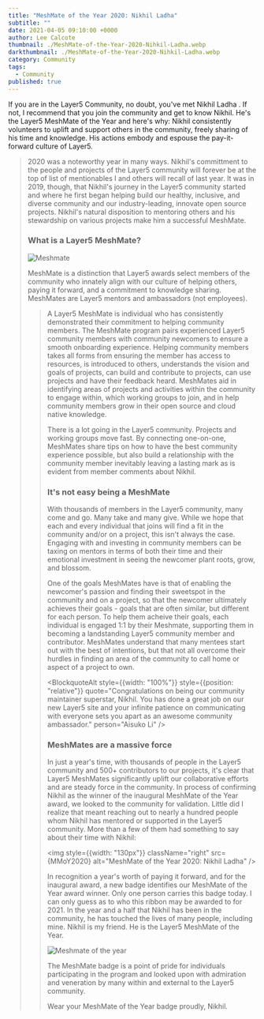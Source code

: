 ```yaml
---
title: "MeshMate of the Year 2020: Nikhil Ladha"
subtitle: ""
date: 2021-04-05 09:10:00 +0000
author: Lee Calcote
thumbnail: ./MeshMate-of-the-Year-2020-Nihkil-Ladha.webp
darkthumbnail: ./MeshMate-of-the-Year-2020-Nihkil-Ladha.webp
category: Community
tags:
  - Community
published: true
---
```








<BlogWrapper>

<p>
  If you are in the Layer5 Community, no doubt, you've met
  <Link to="/community/members/nikhil-ladha" className="highlight">
    Nikhil Ladha
  </Link>. If not, I recommend that you join the community and get to know Nikhil.
  He's the Layer5 MeshMate of the Year and here's why: Nikhil consistently volunteers
  to uplift and support others in the community, freely sharing of his time and knowledge.
  His actions embody and espouse the pay-it-forward culture of Layer5.
</p>

<Blockquote
  quote="It is beautiful how you always respond to messages in the newcomer's channel and try to sort out issues or questions asked. I can personally relate to your kind heart, on the particular times you got on a call with me as a newcomer then and helped me sort out my problems while being so patient and amazing. You really deserve this award Nikhil, and a big congratulations to you!"
  person="Prateek Tripathy"
/>

2020 was a noteworthy year in many ways. Nikhil's committment to the people and projects of the Layer5 community will forever be at the top of list of mentionables I and others will recall of last year. It was in 2019, though, that <Link to="/blog/community/my-journey-from-a-contributor-to-a-maintainer">Nikhil's journey</Link> in the Layer5 community started and where he first began helping build our healthy, inclusive, and <Link to="/community" className="highlight">diverse community</Link> and our industry-leading, innovate <Link to="/projects" className="highlight">open source projects</Link>. Nikhil's natural disposition to mentoring others and his stewardship on various projects make him a successful MeshMate.

<h3 style={{padding: "2rem 0"}}>What is a Layer5 MeshMate?</h3>

<img src={MeshMate} className="left" alt="Meshmate" />
<p>
  <Link className="highlight" to="/community/meshmates">
    MeshMate
  </Link>
  is a distinction that Layer5 awards select members of the community who innately
  align with our culture of helping others, paying it forward, and a commitment to
  knowledge sharing. MeshMates are Layer5 mentors and ambassadors (not employees).
</p>

<Blockquote
  style={{position: "relative"}}
  quote="Congratulations on the MeshMate of the Year Award, Nikhil, a well-deserved honor for a distinguished gentleman. When I was having a look at the Layer5 community, your member experience blog post stood out and was one of the main reasons for me to join the community. Within the community, it is apparent that your guidance, support, and contributions are very much appreciated. Keep up the excellent work!"
  person="Michael Gfeller"
/>

<p>
  A Layer5 MeshMate is individual who has consistently demonstrated their
  commitment to helping community members. The MeshMate program pairs
  experienced Layer5 community members with community newcomers to ensure a
  smooth onboarding experience. Helping community members takes all forms from
  ensuring the member has access to resources, is introduced to others,
  understands the vision and goals of projects, can build and contribute to
  projects, can use projects and have their feedback heard. MeshMates aid in
  identifying areas of projects and activities within the community to engage
  within, which working groups to join, and in help community members grow in
  their open source and cloud native knowledge.
</p>

<p>
  There is a lot going in the Layer5 community. Projects and working groups move
  fast. By connecting one-on-one, MeshMates share tips on how to have the best
  community experience possible, but also build a relationship with the
  community member inevitably leaving a lasting mark as is evident from member
  comments about Nikhil.
</p>

<h3 style={{padding: "2rem 0"}}>It's not easy being a MeshMate</h3>

<p>
  With thousands of members in the Layer5 community, many come and go. Many take
  and many give. While we hope that each and every individual that joins will
  find a fit in the community and/or on a project, this isn't always the case.
  <BlockquoteAlt
    style={{width: "100%"}}
    style={{position: "relative"}}
    quote="The dedication you have shown on the way to this achievement is impressive, Nikhil. People like you are the key to the great community at Layer5."
    person="Rodolfo"
  />
  Engaging with and investing in community members can be taxing on mentors in
  terms of both their time and their emotional investment in seeing the newcomer
  plant roots, grow, and blossom.
</p>

<p>
  One of the goals MeshMates have is that of enabling the newcomer's passion and
  finding their sweetspot in the community and on a project, so that the
  newcomer ultimately achieves their goals - goals that are often similar, but
  different for each person. To help them acheive their goals, each individual
  is engaged 1:1 by their Meshmate, supporting them in becoming a landstanding
  Layer5 community member and contributor. MeshMates understand that many
  mentees start out with the best of intentions, but that not all overcome their
  hurdles in finding an area of the community to call home or aspect of a
  project to own.
</p>

<BlockquoteAlt
  style={{width: "100%"}}
  style={{position: "relative"}}
  quote="Congratulations on being our community maintainer superstar, Nikhil. You has done a great job on our new Layer5 site and your infinite patience on communicating with everyone sets you apart as an awesome community ambassador."
  person="Aisuko Li"
/>

<h3 style={{padding: "2rem 0"}}>MeshMates are a massive force</h3>
<p>
  In just a year's time, with thousands of people in the Layer5 community and
  500+ contributors to our projects, it's clear that Layer5 MeshMates
  significantly uplift our collaborative efforts and are steady force in the
  community. In process of confirming Nikhil as the winner of the inaugural
  MeshMate of the Year award, we looked to the community for validation. Little
  did I realize that meant reaching out to nearly a hundred people whom Nikhil
  has mentored or supported in the Layer5 community. More than a few of them had
  something to say about their time with Nikhil:
</p>

<div className="responsive-blog">
  <Blockquote quote="Nikhil, your Meshery journey probably started in an unbuilt way. Each time you help others to start this awesome journey, you construct a better journey for all, a better way to help others. Thanks for everything!"
  person="Jesus" />

<Blockquote
  quote="Congratulations Nikhil. You deserve this title and more. You've been a continuous and steady force in the community and one of the sole reasons why any of our website codebases are still readable :) I admire you both, as an engineer and as a person for the sheer amount of patience you show towards any new member. Thank you for always being a dependable pillar in the community!"
  person="Shriti"
/>

  <Blockquote quote="Nikhil has been a great guide for me throughout my journey from a contributor to a maintainer. He truly deserves the MeshMate of the Year award." person="Jash" />
</div>

<div className="responsive-blog">
  <Blockquote quote="Nikhil has been a strong positive force driving the community in the right direction, most generous with the crowd. He not only does take initiative but also gets it done with perfection. His support has made the Layer5 community stronger and we are forever grateful for your contribution. Your commitment to excellence has inspired others." person="Abishek" />

<Blockquote
  quote="Congratulations Mate. It's been a long time coming. Honestly, how do you manage your time. I think it's safe to say that if it weren't for your reviews, half of the codebase in the Meshery UI would be unreadable for new contributors, including my initial commits. Even though we haven't interacted much, you have been a great inspiration and I hope that you keep being that inspiration for others joining Layer5."
  person="Dhruv"
/>

  <Blockquote quote="Hi Mate! Thank you for all your extra effort. Like the alpha wolf, you look after everyone in your pack. The MeshMate of the Year is just a small term, you are the star of the Layer5 community who shines and inspires us every single day. You deserve this recognition and I hope you experience both happiness and comfort. Thanks for always being willing to lend a hand and deliver high-quality work, your work ethic is enviable." person="Kelechi" />
</div>

<div className="responsive-blog">
  <Blockquote quote="A big congratulations on being the MeshMate of the Year. You have been absolutely fantastic, I am so privileged to get in touch with you. I cannot count the number of times you have helped nervous and inexperienced newcomers like me get their first contributions to Layer5 and make it feel like one big family. Your name is a testimony for being 'complete' and you truly are a complete person. Thank you for everything you have done." person="Ruth" />

<Blockquote
  quote="Nikhil is a really great maintainer and all the interactions with him have always been super great!"
  person="Vinayak"
/>

  <Blockquote quote="Nikhil Ladha is a very knowledgeable person considering all the various contributions that he made to Meshery. He was also very kind to review something that I had written and provided feedback and suggestions to improve it. He once exhibited to the team one of his creations for which he had won an award. He is certainly a very great asset to the team both as a contributor and as a MeshMate." person="Vijay" />
</div>

<div className="responsive-blog">
  <Blockquote quote="Congratulations Nikhil for getting the MeshMate of the Year Award. Thanks for your extremely valuable contributions and also thank you for your patient guidance to the newcomers :)" person="Utkarsh" />

<Blockquote
  quote="Great working with Nikhil, great guy, always up and doing. Congratulations on the MeshMate of the Year"
  person="Augustine"
/>

  <Blockquote quote="Congratulations Nikhil! No one deserves this more than you. Thank you, for always helping me and helping me become a contributor to MeshMate myself :)" person="Tanuj" />
</div>

<img
  style={{width: "130px"}}
  className="right"
  src={MMoY2020}
  alt="MeshMate of the Year 2020: Nikhil Ladha"
/>
<p>
  In recognition a year's worth of paying it forward, and for the inaugural
  award, a new badge identifies our MeshMate of the Year award winner. Only one
  person carries this badge today. I can only guess as to who this ribbon may be
  awarded to for 2021. In the year and a half that Nikhil has been in the
  community, he has touched the lives of many people, including mine. Nikhil is
  my friend. He is the Layer5 MeshMate of the Year.
</p>

<div style={{textAlign: "center"}}>
  <img className="meshmate-img" src={MMOYNikhil} alt="Meshmate of the year" />
</div>

<p>
  The MeshMate badge is a point of pride for individuals participating in the
  program and looked upon with admiration and veneration by many within and
  external to the Layer5 community.
</p>

<p style={{textAlign: "center"}}>
  Wear your MeshMate of the Year badge proudly, Nikhil.
</p>

</BlogWrapper>
